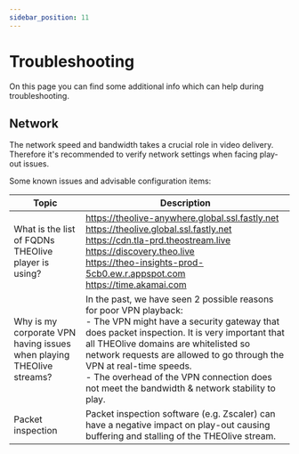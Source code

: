 ```yaml
---
sidebar_position: 11
---
```


# Troubleshooting

On this page you can find some additional info which can help during troubleshooting.

## Network

The network speed and bandwidth takes a crucial role in video delivery. Therefore it's recommended to verify network settings when facing play-out issues.

Some known issues and advisable configuration items:

| Topic                                                                | Description                                                                                                                                                                                                                                                                                                                                                                                  |
| -------------------------------------------------------------------- | -------------------------------------------------------------------------------------------------------------------------------------------------------------------------------------------------------------------------------------------------------------------------------------------------------------------------------------------------------------------------------------------- |
| What is the list of FQDNs THEOlive player is using?                  | https://theolive-anywhere.global.ssl.fastly.net <br/> https://theolive.global.ssl.fastly.net <br/> https://cdn.tla-prd.theostream.live <br/> https://discovery.theo.live <br/> https://theo-insights-prod-5cb0.ew.r.appspot.com <br/> https://time.akamai.com                                                                                                                                |
| Why is my corporate VPN having issues when playing THEOlive streams? | In the past, we have seen 2 possible reasons for poor VPN playback: <br/> - The VPN might have a security gateway that does packet inspection. It is very important that all THEOlive domains are whitelisted so network requests are allowed to go through the VPN at real-time speeds. <br/> - The overhead of the VPN connection does not meet the bandwidth & network stability to play. |
| Packet inspection                                                    | Packet inspection software (e.g. Zscaler) can have a negative impact on play-out causing buffering and stalling of the THEOlive stream.                                                                                                                                                                                                                                                      |
